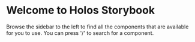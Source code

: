 
<Meta title="Foundations/Introduction" />

# Welcome to Holos Storybook

Browse the sidebar to the left to find all the components that are available for you to use. You can press '/' to search for a component.
